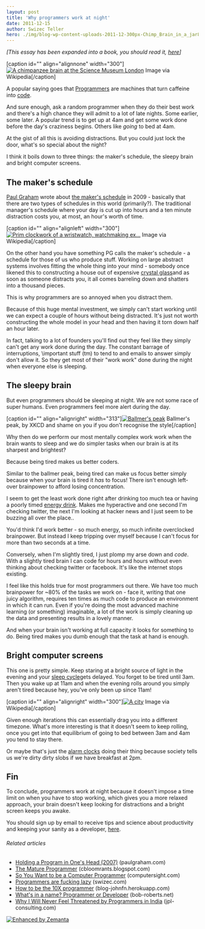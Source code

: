 ```yaml
---
layout: post
title: 'Why programmers work at night'
date: 2011-12-15
author: Swizec Teller
hero: ./img/blog-wp-content-uploads-2011-12-300px-Chimp_Brain_in_a_jar8.jpg
---
```

_\[This essay has been expanded into a book, you should read it, [here](http://nightowlsbook.com)]_



\[caption id="" align="alignnone" width="300"][![A chimpanzee brain at the Science Museum London](./img/blog-wp-content-uploads-2011-12-300px-Chimp_Brain_in_a_jar8.jpg "A chimpanzee brain at the Science Museum London")](http://commons.wikipedia.org/wiki/File:Chimp_Brain_in_a_jar.jpg) Image via Wikipedia\[/caption]



A popular saying goes that [Programmers](http://en.wikipedia.org/wiki/Programmer "Programmer") are machines that turn caffeine into [code](http://en.wikipedia.org/wiki/Source_code "Source code").



And sure enough, ask a random programmer when they do their best work and there's a high chance they will admit to a lot of late nights. Some earlier, some later. A popular trend is to get up at 4am and get some work done before the day's craziness begins. Others like _going_ to bed at 4am.



At the gist of all this is avoiding distractions. But you could just lock the door, what's so special about the night?



I think it boils down to three things: the maker's schedule, the sleepy brain and bright computer screens.

## The maker's schedule

[Paul Graham](http://paulgraham.com "Paul Graham (computer programmer)") wrote about [the maker's schedule](http://www.paulgraham.com/makersschedule.html) in 2009 - basically that there are two types of schedules in this world (primarily?). The traditional manager's schedule where your day is cut up into hours and a ten minute distraction costs you, at most, an hour's worth of time.



\[caption id="" align="alignleft" width="300"][![Prim clockwork of a wristwatch, watchmaking ex...](./img/blog-wp-content-uploads-2011-12-300px-Prim_clockwork4.jpg "Prim clockwork of a wristwatch, watchmaking ex...")](http://commons.wikipedia.org/wiki/File:Prim_clockwork.jpg) Image via Wikipedia\[/caption]



On the other hand you have something PG calls the maker's schedule - a schedule for those of us who produce stuff. Working on large abstract systems involves fitting the whole thing into your mind - somebody once likened this to constructing a house out of expensive [crystal glass](http://en.wikipedia.org/wiki/Lead_glass "Lead glass")and as soon as someone distracts you, it all comes barreling down and shatters into a thousand pieces.



This is why programmers are so annoyed when you distract them.



Because of this huge mental investment, we simply can't start working until we can expect a couple of hours without being distracted. It's just not worth constructing the whole model in your head and then having it torn down half an hour later.



In fact, talking to a lot of founders you'll find out they feel like they simply can't get any work done during the day. The constant barrage of interruptions, \\important stuff (tm) to tend to and emails to answer simply don't allow it. So they get most of their "work work" done during the night when everyone else is sleeping.

## The sleepy brain

But even programmers should be sleeping at night. We are not some race of super humans. Even programmers feel more alert during the day.



\[caption id="" align="alignright" width="313"][![Ballmer's peak](./img/blog-wp-content-uploads-2011-12-ballmer_peak1.png "Ballmer's peak")](http://xkcd.com/323/) Ballmer's peak, by XKCD and shame on you if you don't recognise the style\[/caption]



Why then do we perform our most mentally complex work work when the brain wants to sleep and we do simpler tasks when our brain is at its sharpest and brightest?



Because being tired makes us better coders.



Similar to the ballmer peak, being tired can make us focus better simply because when your brain is tired it _has_ to focus! There isn't enough left-over brainpower to afford losing concentration.



I seem to get the least work done right after drinking too much tea or having a poorly timed [energy drink](http://en.wikipedia.org/wiki/Energy_drink "Energy drink"). Makes me hyperactive and one second I'm checking twitter, the next I'm looking at hacker news and I just seem to be buzzing all over the place..



You'd think I'd work better - so much energy, so much infinite overclocked brainpower. But instead I keep tripping over myself because I can't focus for more than two seconds at a time.



Conversely, when I'm slightly tired, I just plomp my arse down and _code_. With a slightly tired brain I can code for hours and hours without even thinking about checking twitter or facebook. It's like the internet stops existing.



I feel like this holds true for most programmers out there. We have too much brainpower for ~80% of the tasks we work on - face it, writing that one juicy algorithm, requires ten times as much code to produce an environment in which it can run. Even if you're doing the most advanced machine learning (or something) imaginable, a lot of the work is simply cleaning up the data and presenting results in a lovely manner.



And when your brain isn't working at full capacity it looks for something to do. Being tired makes you dumb enough that the task at hand is enough.

## Bright computer screens

This one is pretty simple. Keep staring at a bright source of light in the evening and your [sleep cycle](http://en.wikipedia.org/wiki/Circadian_rhythm "Circadian rhythm")gets delayed. You forget to be tired until 3am. Then you wake up at 11am and when the evening rolls around you simply aren't tired because hey, you've only been up since 11am!



\[caption id="" align="alignright" width="300"][![A city](./img/blog-wp-content-uploads-2011-12-300px-Innsbrucklarge5.jpg "A city")](http://commons.wikipedia.org/wiki/File:Innsbrucklarge.jpg) Image via Wikipedia\[/caption]



Given enough iterations this can essentially drag you into a different timezone. What's more interesting is that it doesn't seem to keep rolling, once you get into that equilibrium of going to bed between 3am and 4am you tend to stay there.



Or maybe that's just the [alarm clocks](http://en.wikipedia.org/wiki/Alarm_clock "Alarm clock") doing their thing because society tells us we're dirty dirty slobs if we have breakfast at 2pm.

## Fin

To conclude, programmers work at night because it doesn't impose a time limit on when you have to stop working, which gives you a more relaxed approach, your brain doesn't keep looking for distractions and a bright screen keeps you awake.



You should sign up by email to receive tips and science about productivity and keeping your sanity as a developer, [here](http://swiz.ec/nightowls-list).

###### Related articles

- [Holding a Program in One's Head (2007)](http://paulgraham.com/head.html) (paulgraham.com)
- [The Mature Programmer](http://cbloomrants.blogspot.com/2011/11/11-22-11-mature-programmer.html) (cbloomrants.blogspot.com)
- [So You Want to be a Computer Programmer](http://computersight.com/programming/so-you-want-to-be-a-computer-programmer/) (computersight.com)
- [Programmers are fucking lazy](http://swizec.com/blog/programmers-are-fucking-lazy/swizec/2648) (swizec.com)
- [How to be the 10X programmer](http://blog-johnfn.herokuapp.com/entry/4) (blog-johnfn.herokuapp.com)
- [What's in a name? Programmer or Developer](http://bob-roberts.net/2011/11/06/whats-in-a-name-programmer-or-developer/) (bob-roberts.net)
- [Why I Will Never Feel Threatened by Programmers in India](http://blog.jpl-consulting.com/2011/12/why-i-will-never-feel-threatened-by-programmers-in-india/) (jpl-consulting.com)

[![Enhanced by Zemanta](http://img.zemanta.com/zemified_e.png?x-id=09e13045-a79a-44fa-a93e-3fde6634f398)](http://www.zemanta.com/ "Enhanced by Zemanta")